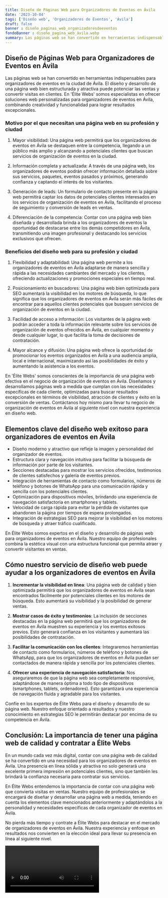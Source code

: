 ```yaml
---
title: Diseño de Páginas Web para Organizadores de Eventos en Ávila
date: '2023-10-04'
tags: ['Diseño web', 'Organizadores de Eventos', 'Ávila']
draft: false
banner : diseño_paginas_web_organizadoresdeeventos
fondoBanner : diseño_pagina_web_ávila.webp
summary: Las páginas web se han convertido en herramientas indispensables para organizadores de eventos en la ciudad de Ávila. El diseño y desarrollo de una página web bien estructurada y atractiva puede potenciar las ventas y convertir visitas en clientes. En 'Élite Webs' somos especialistas en ofrecer soluciones web personalizadas para organizadores de eventos en Ávila, combinando creatividad y funcionalidad para lograr resultados excepcionales.
---
```


## Diseño de Páginas Web para Organizadores de Eventos en Ávila

Las páginas web se han convertido en herramientas indispensables para organizadores de eventos en la ciudad de Ávila. El diseño y desarrollo de una página web bien estructurada y atractiva puede potenciar las ventas y convertir visitas en clientes. En 'Élite Webs' somos especialistas en ofrecer soluciones web personalizadas para organizadores de eventos en Ávila, combinando creatividad y funcionalidad para lograr resultados excepcionales.

### Motivo por el que necesitan una página web en su profesión y ciudad

1. Mayor visibilidad: Una página web permitirá que los organizadores de eventos en Ávila se destaquen entre la competencia, llegando a un público más amplio y alcanzando a potenciales clientes que buscan servicios de organización de eventos en la ciudad.

2. Información completa y actualizada: A través de una página web, los organizadores de eventos podrán ofrecer información detallada sobre sus servicios, paquetes, eventos pasados y próximos, generando confianza y captando el interés de los visitantes.

3. Generación de leads: Un formulario de contacto presente en la página web permitirá captar los datos de potenciales clientes interesados en los servicios de organización de eventos en Ávila, facilitando el proceso de seguimiento y conversión de leads en ventas.

4. Diferenciación de la competencia: Contar con una página web bien diseñada y desarrollada brinda a los organizadores de eventos la oportunidad de destacarse entre los demás competidores en Ávila, transmitiendo una imagen profesional y destacando los servicios exclusivos que ofrecen.

### Beneficios del diseño web para su profesión y ciudad

1. Flexibilidad y adaptabilidad: Una página web permite a los organizadores de eventos en Ávila adaptarse de manera sencilla y rápida a las necesidades cambiantes del mercado y los clientes, ofreciendo actualizaciones y promociones especiales en tiempo real.

2. Posicionamiento en buscadores: Una página web bien optimizada para SEO aumentará la visibilidad en los motores de búsqueda, lo que significa que los organizadores de eventos en Ávila serán más fáciles de encontrar para aquellos clientes potenciales que busquen servicios de organización de eventos en la ciudad.

3. Facilidad de acceso a información: Los visitantes de la página web podrán acceder a toda la información relevante sobre los servicios de organización de eventos ofrecidos en Ávila, en cualquier momento y desde cualquier lugar, lo que facilita la toma de decisiones de contratación.

4. Mayor alcance y difusión: Una página web ofrece la oportunidad de promocionar los eventos organizados en Ávila a una audiencia amplia, local e internacional, maximizando así las posibilidades de éxito y aumentando la asistencia a los eventos.

En 'Élite Webs' somos conscientes de la importancia de una página web efectiva en el negocio de organización de eventos en Ávila. Diseñamos y desarrollamos páginas web a medida que cumplan con las necesidades específicas de cada cliente, optimizadas para buscar resultados excepcionales en términos de visibilidad, atracción de clientes y éxito en la conversión de ventas. Contáctanos hoy mismo para llevar tu negocio de organización de eventos en Ávila al siguiente nivel con nuestra experiencia en diseño web.

<GifSeo />

<Cta />

## Elementos clave del diseño web exitoso para organizadores de eventos en Ávila

- Diseño moderno y atractivo que refleje la imagen y personalidad del organizador de eventos.
- Estructura clara y navegación intuitiva para facilitar la búsqueda de información por parte de los visitantes.
- Secciones destacadas para mostrar los servicios ofrecidos, testimonios de clientes satisfechos y galería de eventos previos.
- Integración de herramientas de contacto como formularios, números de teléfono y botones de WhatsApp para una comunicación rápida y sencilla con los potenciales clientes.
- Optimización para dispositivos móviles, brindando una experiencia de navegación satisfactoria en smartphones y tablets.
- Velocidad de carga rápida para evitar la pérdida de visitantes que abandonen la página por tiempos de espera prolongados.
- Integración de estrategias SEO para mejorar la visibilidad en los motores de búsqueda y atraer tráfico cualificado.

En Élite Webs somos expertos en el diseño y desarrollo de páginas web para organizadores de eventos en Ávila. Nuestro equipo de profesionales combina la estética visual con una estructura funcional que permita atraer y convertir visitantes en ventas. 

## Cómo nuestro servicio de diseño web puede ayudar a los organizadores de eventos en Ávila

1. **Incrementar la visibilidad en línea**: Una página web de calidad y bien optimizada permitirá que los organizadores de eventos en Ávila sean encontrados fácilmente por potenciales clientes en los motores de búsqueda. Esto aumentará su visibilidad y la posibilidad de generar ventas.

2. **Mostrar casos de éxito y testimonios**: La inclusión de secciones destacadas en la página web permitirá que los organizadores de eventos en Ávila muestren su experiencia y los eventos exitosos previos. Esto generará confianza en los visitantes y aumentará las posibilidades de contratación.

3. **Facilitar la comunicación con los clientes**: Integraremos herramientas de contacto como formularios, números de teléfono y botones de WhatsApp, para que los organizadores de eventos en Ávila puedan ser contactados de manera rápida y sencilla por los potenciales clientes.

4. **Ofrecer una experiencia de navegación satisfactoria**: Nos aseguraremos de que la página web sea completamente responsive, adaptándose de manera óptima a todo tipo de dispositivos (smartphones, tablets, ordenadores). Esto garantizará una experiencia de navegación fluida y agradable para los visitantes.

Confíe en los expertos de Élite Webs para el diseño y desarrollo de su página web. Nuestro enfoque orientado a resultados y nuestro conocimiento en estrategias SEO le permitirán destacar por encima de su competencia en Ávila.

## Conclusión: La importancia de tener una página web de calidad y contratar a Élite Webs

En un mundo cada vez más digital, contar con una página web de calidad se ha convertido en una necesidad para los organizadores de eventos en Ávila. Una presencia en línea sólida y atractiva no solo generará una excelente primera impresión en potenciales clientes, sino que también les brindará la confianza necesaria para contratar sus servicios.

En Élite Webs entendemos la importancia de contar con una página web que convierta visitas en ventas. Nuestro equipo de profesionales se encargará de diseñar y desarrollar una página web a medida, teniendo en cuenta los elementos clave mencionados anteriormente y adaptándolos a la personalidad y necesidades específicas de cada organizador de eventos en Ávila.

No pierda más tiempo y contrate a Élite Webs para destacar en el mercado de organizadores de eventos en Ávila. Nuestra experiencia y enfoque en resultados nos convierten en la elección ideal para llevar su presencia en línea al siguiente nivel.

<Video />

<CtaBot job='Organizadores de Eventos' city='Ávila'/>

<Gmaps query='Ávila+españa+maps' />